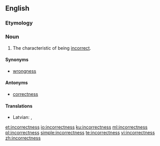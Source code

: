 ==English==

===Etymology===
{{suffix|incorrect|ness|lang=en}}

===Noun===
{{en-noun|~|es}}

# The characteristic of being [[incorrect]].

====Synonyms====
* [[wrongness]]

====Antonyms====
* [[correctness]]

====Translations====
{{trans-top|containing an error; inaccurate}}
* Latvian: {{t|lv|nepareizība|f}}, {{t|lv|nepareizums|m}}
{{trans-mid}}
{{trans-bottom}}

[[et:incorrectness]]
[[io:incorrectness]]
[[ku:incorrectness]]
[[ml:incorrectness]]
[[pl:incorrectness]]
[[simple:incorrectness]]
[[te:incorrectness]]
[[vi:incorrectness]]
[[zh:incorrectness]]